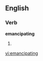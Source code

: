 
==English==

===Verb===
'''emancipating'''

# {{present participle of|[[emancipate]]}}

[[vi:emancipating]]